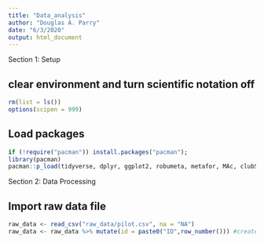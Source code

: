 ```yaml
---
title: "Data_analysis"
author: "Douglas A. Parry"
date: "6/3/2020"
output: html_document
---
```


############## Section 1: Setup ############## 

## clear environment and turn scientific notation off
```r
rm(list = ls())
options(scipen = 999)
```

## Load packages
```r
if (!require("pacman")) install.packages("pacman"); 
library(pacman)
pacman::p_load(tidyverse, dplyr, ggplot2, robumeta, metafor, MAc, clubSandwich, multcomp)
```

############## Section 2: Data Processing ############## 

## Import raw data file
```r
raw_data <- read_csv("raw_data/pilot.csv", na = "NA")
raw_data <- raw_data %>% mutate(id = paste0("ID",row_number())) #create ID nums
```
